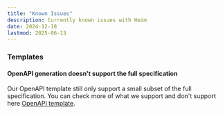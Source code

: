 ```yaml
---
title: "Known Issues"
description: Currently known issues with Heim
date: 2024-12-18
lastmod: 2025-06-13
---
```


### Templates

#### OpenAPI generation doesn't support the full specification
Our OpenAPI template still only support a small subset of the full specification.
You can check more of what we support and don't support here [OpenAPI template](./../../templates/openapi/).